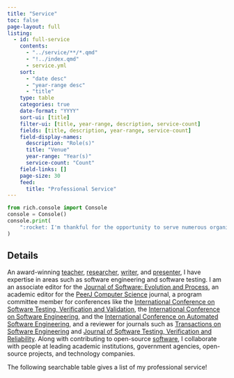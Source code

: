 ```yaml
---
title: "Service"
toc: false
page-layout: full
listing:
  - id: full-service
    contents:
      - "../service/**/*.qmd"
      - "!../index.qmd"
      - service.yml
    sort:
      - "date desc"
      - "year-range desc"
      - "title"
    type: table
    categories: true
    date-format: "YYYY"
    sort-ui: [title]
    filter-ui: [title, year-range, description, service-count]
    fields: [title, description, year-range, service-count]
    field-display-names:
      description: "Role(s)"
      title: "Venue"
      year-range: "Year(s)"
      service-count: "Count"
    field-links: []
    page-size: 30
    feed:
      title: "Professional Service"
---
```


```python
from rich.console import Console
console = Console()
console.print(
    ":rocket: I'm thankful for the opportunity to serve numerous organizations!"
)
```

## Details

An award-winning [teacher](/teaching/index.qmd),
[researcher](/research/index.qmd), [writer](/research/papers/index.qmd), and
[presenter](/research/presentations/index.qmd), I have expertise in areas such
as software engineering and software testing. I am an associate editor for the
[Journal of Software: Evolution and
Process](https://onlinelibrary.wiley.com/journal/20477481), an academic editor
for the [PeerJ Computer Science](https://peerj.com/computer-science/) journal, a
program committee member for conferences like the [International Conference on
Software Testing, Verification and
Validation](https://cs.gmu.edu/icst/index.html), the [International Conference
on Software Engineering](https://conf.researchr.org/series/icse), and the
[International Conference on Automated Software
Engineering](https://conf.researchr.org/series/ase), and a reviewer for journals
such as [Transactions on Software
Engineering](https://www.computer.org/csdl/journal/ts) and [Journal of Software
Testing, Verification and
Reliability](https://onlinelibrary.wiley.com/journal/10991689). Along with
contributing to open-source [software](/software/index.qmd), I collaborate with
people at leading academic institutions, government agencies, open-source
projects, and technology companies.

The following searchable table gives a list of my professional service!

:::{#full-service}
:::
